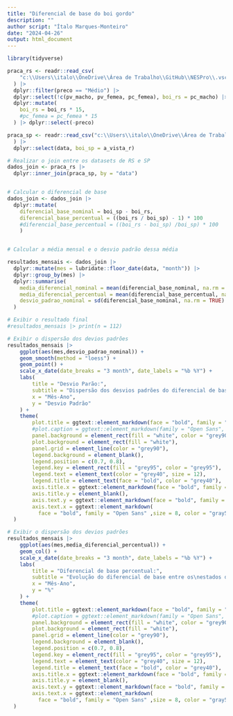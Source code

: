 ```yaml
---
title: "Diferencial de base do boi gordo"
description: ""
author script: "Ítalo Marques-Monteiro"
date: "2024-04-26"
output: html_document
---
```


```r
library(tidyverse)
```

```r
praca_rs <- readr::read_csv(
    "c:\\Users\\italo\\OneDrive\\Área de Trabalho\\GitHub\\NESPro\\.vscode\\Dataset/GadoGordo.csv"
  ) |>
  dplyr::filter(preco == "Médio") |>
  dplyr::select(!c(pv_macho, pv_femea, pc_femea), boi_rs = pc_macho) |>
  dplyr::mutate(
    boi_rs = boi_rs * 15,
    #pc_femea = pc_femea * 15
  ) |> dplyr::select(-preco)

praca_sp <- readr::read_csv("c:\\Users\\italo\\OneDrive\\Área de Trabalho\\GitHub\\Cepea-Esalq\\.github\\.vscode\\Dataset cepea\\Cepea-Boi-Gordo.csv" # nolint
  ) |>
  dplyr::select(data, boi_sp = a_vista_r)
```


```r
# Realizar o join entre os datasets de RS e SP
dados_join <- praca_rs |>
  dplyr::inner_join(praca_sp, by = "data")


# Calcular o diferencial de base
dados_join <- dados_join |>
  dplyr::mutate(
    diferencial_base_nominal = boi_sp - boi_rs,
    diferencial_base_percentual = ((boi_rs / boi_sp) - 1) * 100
    #diferencial_base_percentual = ((boi_rs - boi_sp) /boi_sp) * 100
    )


# Calcular a média mensal e o desvio padrão dessa média

resultados_mensais <- dados_join |>
  dplyr::mutate(mes = lubridate::floor_date(data, "month")) |>
  dplyr::group_by(mes) |>
  dplyr::summarise(
    media_diferencial_nominal = mean(diferencial_base_nominal, na.rm = TRUE),
    media_diferencial_percentual = mean(diferencial_base_percentual, na.rm = TRUE),
    desvio_padrao_nominal = sd(diferencial_base_nominal, na.rm = TRUE)
  )

# Exibir o resultado final
#resultados_mensais |> print(n = 112)
```


```r
# Exibir o dispersão dos devios padrões 
resultados_mensais |> 
    ggplot(aes(mes,desvio_padrao_nominal)) +
    geom_smooth(method = "loess") +
    geom_point() +
    scale_x_date(date_breaks = "3 month", date_labels = "%b %Y") +
    labs(
        title = "Desvio Parão:",
        subtitle = "Dispersão dos desvios padrões do diferencial de base entre os\nestados do Rio Grande do Sul (RS) e São Paulo (SP)",
        x = "Mês-Ano",
        y = "Desvio Padrão"
    ) +
    theme(
        plot.title = ggtext::element_markdown(face = "bold", family = "Open Sans", size = 25, hjust = 0, color = "gray40",), 
        #plot.caption = ggtext::element_markdown(family = "Open Sans", hjust = 0, margin = margin(10,0,0,0), size = 8, color = "black", lineheight = 1.2),
        panel.background = element_rect(fill = "white", color = "grey90"),
        plot.background = element_rect(fill = "white"),
        panel.grid = element_line(color = "grey90"),
        legend.background = element_blank(),
        legend.position = c(0.7, 0.8),
        legend.key = element_rect(fill = "grey95", color = "grey95"),
        legend.text = element_text(color = "grey40", size = 12),
        legend.title = element_text(face = "bold", color = "grey40"),
        axis.title.x = ggtext::element_markdown(face = "bold", family = "Open Sans",size = 15, hjust = 0, color = "gray50"),
        axis.title.y = element_blank(),
        axis.text.y = ggtext::element_markdown(face = "bold", family = "Open Sans",size = 8, hjust = 0, color = "gray50"),
        axis.text.x = ggtext::element_markdown(
          face = "bold", family = "Open Sans" ,size = 8, color = "gray50", angle = 90, hjust = 1, vjust = 0.5) 
  )
```

```r
# Exibir o dispersão dos devios padrões 
resultados_mensais |> 
    ggplot(aes(mes,media_diferencial_percentual)) +
    geom_col() +
    scale_x_date(date_breaks = "3 month", date_labels = "%b %Y") +
    labs(
        title = "Diferencial de base percentual:",
        subtitle = "Evolução do diferencial de base entre os\nestados do Rio Grande do Sul (RS) e São Paulo (SP)",
        x = "Mês-Ano",
        y = "%"
    ) +
    theme(
        plot.title = ggtext::element_markdown(face = "bold", family = "Open Sans", size = 25, hjust = 0, color = "gray40",), 
        #plot.caption = ggtext::element_markdown(family = "Open Sans", hjust = 0, margin = margin(10,0,0,0), size = 8, color = "black", lineheight = 1.2),
        panel.background = element_rect(fill = "white", color = "grey90"),
        plot.background = element_rect(fill = "white"),
        panel.grid = element_line(color = "grey90"),
        legend.background = element_blank(),
        legend.position = c(0.7, 0.8),
        legend.key = element_rect(fill = "grey95", color = "grey95"),
        legend.text = element_text(color = "grey40", size = 12),
        legend.title = element_text(face = "bold", color = "grey40"),
        axis.title.x = ggtext::element_markdown(face = "bold", family = "Open Sans",size = 15, hjust = 0, color = "gray50"),
        axis.title.y = element_blank(),
        axis.text.y = ggtext::element_markdown(face = "bold", family = "Open Sans",size = 8, hjust = 0, color = "gray50"),
        axis.text.x = ggtext::element_markdown(
          face = "bold", family = "Open Sans" ,size = 8, color = "gray50", angle = 90, hjust = 1, vjust = 0.5) 
  )
```